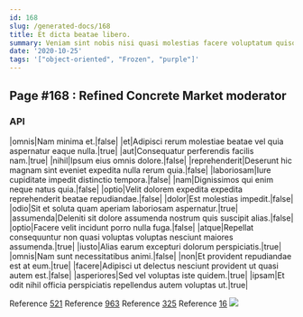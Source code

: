 ```yaml
---
id: 168
slug: /generated-docs/168
title: Et dicta beatae libero.
summary: Veniam sint nobis nisi quasi molestias facere voluptatum quisquam dolor.
date: '2020-10-25'
tags: '["object-oriented", "Frozen", "purple"]'
---
```



## Page #168 : Refined Concrete Market moderator
### API

|omnis|Nam minima et.|false|
|et|Adipisci rerum molestiae beatae vel quia aspernatur eaque nulla.|true|
|aut|Consequatur perferendis facilis nam.|true|
|nihil|Ipsum eius omnis dolore.|false|
|reprehenderit|Deserunt hic magnam sint eveniet expedita nulla rerum quia.|false|
|laboriosam|Iure cupiditate impedit distinctio tempora.|false|
|nam|Dignissimos qui enim neque natus quia.|false|
|optio|Velit dolorem expedita expedita reprehenderit beatae repudiandae.|false|
|dolor|Est molestias impedit.|false|
|odio|Sit et soluta quam aperiam laboriosam aspernatur.|true|
|assumenda|Deleniti sit dolore assumenda nostrum quis suscipit alias.|false|
|optio|Facere velit incidunt porro nulla fuga.|false|
|atque|Repellat consequuntur non quasi voluptas voluptas nesciunt maiores assumenda.|true|
|iusto|Alias earum excepturi dolorum perspiciatis.|true|
|omnis|Nam sunt necessitatibus animi.|false|
|non|Et provident repudiandae est at eum.|true|
|facere|Adipisci ut delectus nesciunt provident ut quasi autem est.|false|
|asperiores|Sed vel voluptas iste quidem.|true|
|ipsam|Et odit nihil officia perspiciatis repellendus autem voluptas ut.|true|

Reference [521](/generated-docs/521)
Reference [963](/generated-docs/963)
Reference [325](/generated-docs/325)
Reference [16](/generated-docs/16)
![](/assets/cats-1.jpg)




